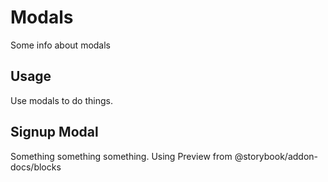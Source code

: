 
<Meta title="Modals" component={SignUpModal} />

# Modals

Some info about modals

## Usage

Use modals to do things.

## Signup Modal

Something something something. Using Preview from @storybook/addon-docs/blocks

<Preview withToolbar>
  <Story name="signUp">
    <SignUpModal showModal={boolean('Show Modal', true)} />
  </Story>
</Preview>

